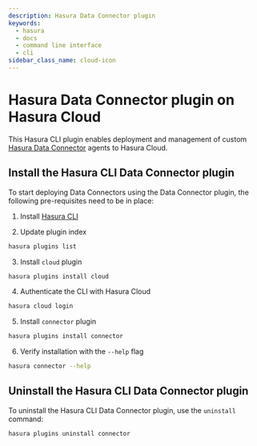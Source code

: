 ```yaml
---
description: Hasura Data Connector plugin
keywords:
  - hasura
  - docs
  - command line interface
  - cli
sidebar_class_name: cloud-icon
---
```


# Hasura Data Connector plugin on Hasura Cloud

This Hasura CLI plugin enables deployment and management of custom
[Hasura Data Connector](https://hasura.io/docs/latest/databases/data-connectors/) agents to Hasura Cloud.

## Install the Hasura CLI Data Connector plugin

To start deploying Data Connectors using the Data Connector plugin, the following pre-requisites need to be in place:

1. Install [Hasura CLI](/hasura-cli/install-hasura-cli.mdx)

2. Update plugin index 
 ```bash
 hasura plugins list
 ```

3. Install `cloud` plugin
 ```bash
 hasura plugins install cloud
 ```

4. Authenticate the CLI with Hasura Cloud
 ```bash
 hasura cloud login
 ```

5. Install `connector` plugin
 ```bash
 hasura plugins install connector
 ```

6. Verify installation with the `--help` flag
 ```bash
 hasura connector --help
 ```
## Uninstall the Hasura CLI Data Connector plugin

To uninstall the Hasura CLI Data Connector plugin, use the `uninstall` command:

```bash
hasura plugins uninstall connector
```
